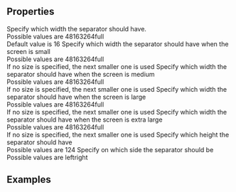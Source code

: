 
<Meta
  title="LineSeparator"
  subtitle="The LineSeparator can be used to separate content sections"
/>

## Properties

<PropsTable>
  <PropsTableRow value="width" type="String">
    Specify which width the separator should have. <br />
    Possible values are <span class="code">4</span><span class="code">8</span><span class="code">16</span><span class="code">32</span><span class="code">64</span><span class="code">full</span> <br />
    Default value is <span class="code">16</span>
  </PropsTableRow>
  <PropsTableRow value="sm_width" type="String">
    Specify which width the separator should have when the screen is small <br />
    Possible values are <span class="code">4</span><span class="code">8</span><span class="code">16</span><span class="code">32</span><span class="code">64</span><span class="code">full</span> <br />
    If no size is specified, the next smaller one is used
  </PropsTableRow>
  <PropsTableRow value="md_width" type="String">
    Specify which width the separator should have when the screen is medium <br />
    Possible values are <span class="code">4</span><span class="code">8</span><span class="code">16</span><span class="code">32</span><span class="code">64</span><span class="code">full</span> <br />
    If no size is specified, the next smaller one is used
  </PropsTableRow>
  <PropsTableRow value="lg_width" type="String">
    Specify which width the separator should have when the screen is large <br />
    Possible values are <span class="code">4</span><span class="code">8</span><span class="code">16</span><span class="code">32</span><span class="code">64</span><span class="code">full</span> <br />
    If no size is specified, the next smaller one is used
  </PropsTableRow>
  <PropsTableRow value="xl_width" type="String">
    Specify which width the separator should have when the screen is extra large <br />
    Possible values are <span class="code">4</span><span class="code">8</span><span class="code">16</span><span class="code">32</span><span class="code">64</span><span class="code">full</span> <br />
    If no size is specified, the next smaller one is used
  </PropsTableRow>
  <PropsTableRow value="height" type="String">
    Specify which height the separator should have <br />
    Possible values are <span class="code">1</span><span class="code">2</span><span class="code">4</span>
  </PropsTableRow>
  <PropsTableRow value="side" type="String" default="left">
    Specify on which side the separator should be <br />
    Possible values are <span class="code">left</span><span class="code">right</span> <br />
  </PropsTableRow>
</PropsTable>

## Examples

<ExampleLoader example="LineSeparator.tsx" />